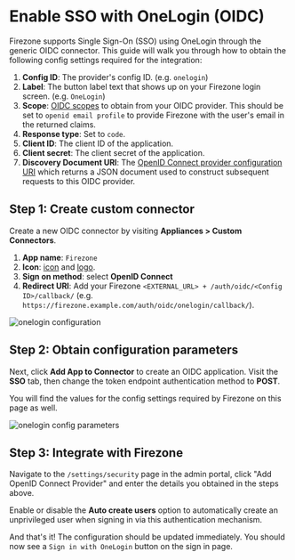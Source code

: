 
# Enable SSO with OneLogin (OIDC)

Firezone supports Single Sign-On (SSO) using OneLogin through the generic OIDC
connector. This guide will walk you through how to obtain the following config
settings required for the integration:

1. **Config ID**: The provider's config ID. (e.g. `onelogin`)
1. **Label**: The button label text that shows up on your Firezone login screen.
   (e.g. `OneLogin`)
1. **Scope**:
   [OIDC scopes](https://openid.net/specs/openid-connect-basic-1_0.html#Scopes)
   to obtain from your OIDC provider. This should be set to
   `openid email profile` to provide Firezone with the user's email in the
   returned claims.
1. **Response type**: Set to `code`.
1. **Client ID**: The client ID of the application.
1. **Client secret**: The client secret of the application.
1. **Discovery Document URI**: The
   [OpenID Connect provider configuration URI](https://openid.net/specs/openid-connect-discovery-1_0.html#ProviderConfig)
   which returns a JSON document used to construct subsequent requests to this
   OIDC provider.

## Step 1: Create custom connector

Create a new OIDC connector by visiting **Appliances > Custom Connectors**.

1. **App name**: `Firezone`
1. **Icon**: [icon](/images/save-link-as-icon.png) and
   [logo](/images/save-logo.png).
1. **Sign on method**: select **OpenID Connect**
1. **Redirect URI**: Add your Firezone
   `<EXTERNAL_URL> + /auth/oidc/<Config ID>/callback/` (e.g.
   `https://firezone.example.com/auth/oidc/onelogin/callback/`).

<Image
  alt="onelogin configuration"
  src="/images/onelogin-configuration.png"
  width={960}
  height={540}
/>

## Step 2: Obtain configuration parameters

Next, click **Add App to Connector** to create an OIDC application. Visit the
**SSO** tab, then change the token endpoint authentication method to **POST**.

You will find the values for the config settings required by Firezone on this
page as well.

<Image
  alt="onelogin config parameters"
  src="/images/onelogin-config-parameters.png"
  width={960}
  height={540}
/>

## Step 3: Integrate with Firezone

Navigate to the `/settings/security` page in the admin portal, click "Add OpenID
Connect Provider" and enter the details you obtained in the steps above.

Enable or disable the **Auto create users** option to automatically create an
unprivileged user when signing in via this authentication mechanism.

And that's it! The configuration should be updated immediately. You should now
see a `Sign in with OneLogin` button on the sign in page.
